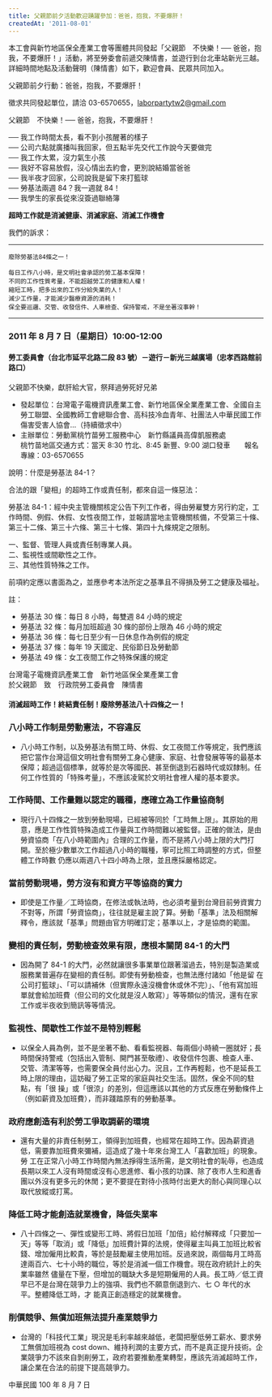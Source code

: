 ```yaml
---
title: 父親節前夕活動歡迎踴躍參加：爸爸，抱我，不要爆肝！
createdAt: '2011-08-01'
---
```


本工會與新竹地區保全產業工會等團體共同發起「父親節　不快樂！── 爸爸，抱我，不要爆肝！」活動，將至勞委會前遞交陳情書，並遊行到台北車站新光三越。詳細時間地點及活動聲明（陳情書）如下，歡迎會員、民眾共同加入。

父親節前夕行動：爸爸，抱我，不要爆肝！

徵求共同發起單位，請洽 03-6570655，laborpartytw2@gmail.com

父親節　不快樂！── 爸爸，抱我，不要爆肝！

── 我工作時間太長，看不到小孩醒著的樣子  
── 公司六點就廣播叫我回家，但五點半先交代工作說今天要做完  
── 我工作太累，沒力氣生小孩  
── 我好不容易放假，沒心情出去約會，更別說結婚當爸爸  
── 我半夜才回家，公司說我是留下來打籃球  
── 勞基法兩週 84？我一週就 84！  
── 我學生的家長從來沒簽過聯絡簿

**超時工作就是消滅健康、消滅家庭、消滅工作機會**

我們的訴求：

---

```
廢除勞基法84條之一！

每日工作八小時，是文明社會承認的勞工基本保障！
不同的工作性質考量，不能超越勞工的健康和人權！
縮短工時，把多出來的工作分給失業的人！
減少工作量，才能減少醫療資源的消耗！
保全要巡邏、交管、收發信件、人車檢查、保持警戒，不是坐著沒事幹！
```

---

### 2011 年 8 月 7 日（星期日）10:00-12:00

#### 勞工委員會（台北市延平北路二段 83 號）－遊行－新光三越廣場（忠孝西路館前路口）

父親節不快樂，獻肝給大官，祭拜過勞死好兄弟

- 發起單位：台灣電子電機資訊產業工會、新竹地區保全業產業工會、全國自主勞工聯盟、全國教師工會總聯合會、高科技冷血青年、社團法人中華民國工作傷害受害人協會…（持續徵求中）
- 主辦單位：勞動黨桃竹苗勞工服務中心　新竹縣議員高偉凱服務處  
  桃竹苗地區交通方式：當天 8:30 竹北、8:45 新豐、9:00 湖口發車　　報名專線：03-6570655

說明：什麼是勞基法 84-1？

合法的跟「變相」的超時工作或責任制，都來自這一條惡法：

勞基法 84-1：經中央主管機關核定公告下列工作者，得由勞雇雙方另行約定，工作時間、例假、休假、女性夜間工作，並報請當地主管機關核備，不受第三十條、第三十二條、第三十六條、第三十七條、第四十九條規定之限制。

一、監督、管理人員或責任制專業人員。  
二、監視性或間歇性之工作。  
三、其他性質特殊之工作。

前項約定應以書面為之，並應參考本法所定之基準且不得損及勞工之健康及福祉。

註：

- 勞基法 30 條：每日 8 小時，每雙週 84 小時的規定
- 勞基法 32 條：每月加班超過 30 條的部份上限為 46 小時的規定
- 勞基法 36 條：每七日至少有一日休息作為例假的規定
- 勞基法 37 條：每年 19 天國定、民俗節日及勞動節
- 勞基法 49 條：女工夜間工作之特殊保護的規定

台灣電子電機資訊產業工會　新竹地區保全業產業工會　  
於父親節　致　行政院勞工委員會　陳情書

#### 消滅超時工作！終結責任制！廢除勞基法八十四條之一！

### 八小時工作制是勞動憲法，不容違反

- 八小時工作制，以及勞基法有關工時、休假、女工夜間工作等規定，我們應該把它當作台灣這個文明社會有關勞工身心健康、家庭、社會發展等等的最基本 保障；超過這個標準，就等於是次等國民、甚至倒退到石器時代或奴隸制。任何工作性質的「特殊考量」，不應該凌駕於文明社會裡人權的基本要求。

### 工作時間、工作量難以認定的職種，應確立為工作量協商制

- 現行八十四條之一放到勞動現場，已經被等同於「工時無上限」。其原始的用意，應是工作性質特殊造成工作量與工作時間難以被監督。正確的做法，是由 勞資協商「在八小時範圍內」合理的工作量，而不是將八小時上限的大門打開。至於極少數單次工作超過八小時的職種，寧可比照工時調整的方式，但整體工作時數 仍應以兩週八十四小時為上限，並且應採嚴格認定。

### 當前勞動現場，勞方沒有和資方平等協商的實力

- 即使是工作量／工時協商，在修法或執法時，也必須考量到台灣目前勞資實力不對等，所謂「勞資協商」，往往就是雇主說了算。勞動「基準」法及相關解釋令，應該就「基準」問題由官方明確訂定；基準以上，才是協商的範圍。

### 變相的責任制，勞動檢查效果有限，應根本關閉 84-1 的大門

- 因為開了 84-1 的大門，必然就讓很多事業單位跟著溜過去，特別是製造業或服務業普遍存在變相的責任制。即使有勞動檢查，也無法應付諸如「他是留 在公司打籃球」、「可以請補休（但實際永遠沒機會休或休不完）」、「他有寫加班單就會給加班費（但公司的文化就是沒人敢寫）」等等類似的情況，還有在家工作或半夜收到簡訊等等情況。

### 監視性、間歇性工作並不是特別輕鬆

- 以保全人員為例，並不是坐著不動、看看監視器、每兩個小時繞一圈就好；長時間保持警戒（包括出入管制、開門甚至敬禮）、收發信件包裹、檢查人車、 交管、清潔等等，也需要保全員付出心力。況且，工作再輕鬆，也不是延長工時上限的理由，這妨礙了勞工正常的家庭與社交生活。固然，保全不同的駐點，有「很 操」或「很涼」的差別，但這應該以其他的方式反應在勞動條件上（例如薪資及加班費），而非踐踏原有的勞動基準。

### 政府應創造有利於勞工爭取調薪的環境

- 還有大量的非責任制勞工，領得到加班費，也經常在超時工作。因為薪資過低，需要靠加班費來彌補，這造成了幾十年來台灣工人「喜歡加班」的現象。勞 工在正常八小時工作時間內無法掙得生活所需，是文明社會的恥辱，也造成長期以來工人沒有時間或沒有心思進修、看小孩的功課、除了夜市人生和進香團以外沒有更多元的休閒；更不要提在對待小孩時付出更大的耐心與同理心以取代放縱或打罵。

### 降低工時才能創造就業機會，降低失業率

- 八十四條之一、彈性或變形工時、將假日加班「加倍」給付解釋成「只要加一天」等等「取消」或「降低」加班費計算的法規，使得雇主叫員工加班比較省 錢、增加僱用比較貴，等於是鼓勵雇主使用加班。反過來說，兩個每月工時高達兩百六、七十小時的職位，等於是消滅一個工作機會。現在政府統計上的失業率雖然 儘量在下壓，但增加的職缺大多是短期僱用的人員。長工時／低工資早已不是台灣在競爭力上的強項、我們也不願意倒退到六、七 ○ 年代的水平。整體降低工時，才 能真正創造穩定的就業機會。

### 削價競爭、無償加班無法提升產業競爭力

- 台灣的「科技代工業」現況是毛利率越來越低，老闆把壓低勞工薪水、要求勞工無償加班視為 cost down、維持利潤的主要方式，而不是真正提升技術。企業競爭力不該來自剝削勞工，政府若要推動產業轉型，應該先消滅超時工作，讓企業在合法的前提下提高競爭力。

中華民國 100 年 8 月 7 日
